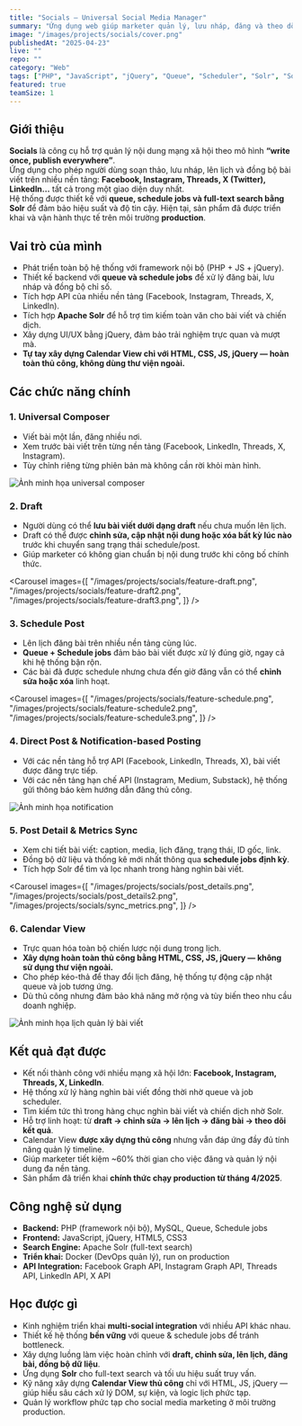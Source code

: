 ```yaml
---
title: "Socials – Universal Social Media Manager"
summary: "Ứng dụng web giúp marketer quản lý, lưu nháp, đăng và theo dõi bài viết trên nhiều nền tảng mạng xã hội trong một nơi duy nhất."
image: "/images/projects/socials/cover.png"
publishedAt: "2025-04-23"
live: ""
repo: ""
category: "Web"
tags: ["PHP", "JavaScript", "jQuery", "Queue", "Scheduler", "Solr", "Social Media API", "Custom Calendar"]
featured: true
teamSize: 1
---
```


## Giới thiệu

**Socials** là công cụ hỗ trợ quản lý nội dung mạng xã hội theo mô hình **“write once, publish everywhere”**.  
Ứng dụng cho phép người dùng soạn thảo, lưu nháp, lên lịch và đồng bộ bài viết trên nhiều nền tảng: **Facebook, Instagram, Threads, X (Twitter), LinkedIn…** tất cả trong một giao diện duy nhất.  
Hệ thống được thiết kế với **queue, schedule jobs và full-text search bằng Solr** để đảm bảo hiệu suất và độ tin cậy. Hiện tại, sản phẩm đã được triển khai và vận hành thực tế trên môi trường **production**.

## Vai trò của mình

- Phát triển toàn bộ hệ thống với framework nội bộ (PHP + JS + jQuery).  
- Thiết kế backend với **queue và schedule jobs** để xử lý đăng bài, lưu nháp và đồng bộ chỉ số.  
- Tích hợp API của nhiều nền tảng (Facebook, Instagram, Threads, X, LinkedIn).  
- Tích hợp **Apache Solr** để hỗ trợ tìm kiếm toàn văn cho bài viết và chiến dịch.  
- Xây dựng UI/UX bằng jQuery, đảm bảo trải nghiệm trực quan và mượt mà.  
- **Tự tay xây dựng Calendar View chỉ với HTML, CSS, JS, jQuery — hoàn toàn thủ công, không dùng thư viện ngoài.**

## Các chức năng chính

### 1. Universal Composer
- Viết bài một lần, đăng nhiều nơi.  
- Xem trước bài viết trên từng nền tảng (Facebook, LinkedIn, Threads, X, Instagram).  
- Tùy chỉnh riêng từng phiên bản mà không cần rời khỏi màn hình.

<Image
  src="/images/projects/socials/feature-composer.png"
  alt="Ảnh minh họa universal composer"
  width={1919}
  height={1079}
/>

### 2. Draft
- Người dùng có thể **lưu bài viết dưới dạng draft** nếu chưa muốn lên lịch.  
- Draft có thể được **chỉnh sửa, cập nhật nội dung hoặc xóa bất kỳ lúc nào** trước khi chuyển sang trạng thái schedule/post.  
- Giúp marketer có không gian chuẩn bị nội dung trước khi công bố chính thức.  

<Carousel
  images={[
    "/images/projects/socials/feature-draft.png",
    "/images/projects/socials/feature-draft2.png",
    "/images/projects/socials/feature-draft3.png",
  ]}
/>

### 3. Schedule Post
- Lên lịch đăng bài trên nhiều nền tảng cùng lúc.  
- **Queue + Schedule jobs** đảm bảo bài viết được xử lý đúng giờ, ngay cả khi hệ thống bận rộn.  
- Các bài đã được schedule nhưng chưa đến giờ đăng vẫn có thể **chỉnh sửa hoặc xóa** linh hoạt.  

<Carousel
  images={[
    "/images/projects/socials/feature-schedule.png",
    "/images/projects/socials/feature-schedule2.png",
    "/images/projects/socials/feature-schedule3.png",
  ]}
/>


### 4. Direct Post & Notification-based Posting
- Với các nền tảng hỗ trợ API (Facebook, LinkedIn, Threads, X), bài viết được đăng trực tiếp.  
- Với các nền tảng hạn chế API (Instagram, Medium, Substack), hệ thống gửi thông báo kèm hướng dẫn đăng thủ công.  

<Image
  src="/images/projects/socials/feature-notification.png"
  alt="Ảnh minh họa notification"
  width={462}
  height={1000}
/>

### 5. Post Detail & Metrics Sync
- Xem chi tiết bài viết: caption, media, lịch đăng, trạng thái, ID gốc, link.  
- Đồng bộ dữ liệu và thống kê mới nhất thông qua **schedule jobs định kỳ**.  
- Tích hợp Solr để tìm và lọc nhanh trong hàng nghìn bài viết.

<Carousel
  images={[
    "/images/projects/socials/post_details.png",
    "/images/projects/socials/post_details2.png",
    "/images/projects/socials/sync_metrics.png",
  ]}
/>

### 6. Calendar View
- Trực quan hóa toàn bộ chiến lược nội dung trong lịch.  
- **Xây dựng hoàn toàn thủ công bằng HTML, CSS, JS, jQuery — không sử dụng thư viện ngoài.**  
- Cho phép kéo-thả để thay đổi lịch đăng, hệ thống tự động cập nhật queue và job tương ứng.  
- Dù thủ công nhưng đảm bảo khả năng mở rộng và tùy biến theo nhu cầu doanh nghiệp.

<Image
  src="/images/projects/socials/feature-calendar.png"
  alt="Ảnh minh họa lịch quản lý bài viết"
  width={1919}
  height={1078}
/>

## Kết quả đạt được

- Kết nối thành công với nhiều mạng xã hội lớn: **Facebook, Instagram, Threads, X, LinkedIn**.  
- Hệ thống xử lý hàng nghìn bài viết đồng thời nhờ queue và job scheduler.  
- Tìm kiếm tức thì trong hàng chục nghìn bài viết và chiến dịch nhờ Solr.  
- Hỗ trợ linh hoạt: từ **draft → chỉnh sửa → lên lịch → đăng bài → theo dõi kết quả**.  
- Calendar View **được xây dựng thủ công** nhưng vẫn đáp ứng đầy đủ tính năng quản lý timeline.  
- Giúp marketer tiết kiệm ~60% thời gian cho việc đăng và quản lý nội dung đa nền tảng.  
- Sản phẩm đã triển khai **chính thức chạy production từ tháng 4/2025**.

## Công nghệ sử dụng

- **Backend:** PHP (framework nội bộ), MySQL, Queue, Schedule jobs  
- **Frontend:** JavaScript, jQuery, HTML5, CSS3  
- **Search Engine:** Apache Solr (full-text search)  
- **Triển khai:** Docker (DevOps quản lý), run on production  
- **API Integration:** Facebook Graph API, Instagram Graph API, Threads API, LinkedIn API, X API  

## Học được gì

- Kinh nghiệm triển khai **multi-social integration** với nhiều API khác nhau.  
- Thiết kế hệ thống **bền vững** với queue & schedule jobs để tránh bottleneck.  
- Xây dựng luồng làm việc hoàn chỉnh với **draft, chỉnh sửa, lên lịch, đăng bài, đồng bộ dữ liệu**.  
- Ứng dụng **Solr** cho full-text search và tối ưu hiệu suất truy vấn.  
- Kỹ năng xây dựng **Calendar View thủ công** chỉ với HTML, JS, jQuery — giúp hiểu sâu cách xử lý DOM, sự kiện, và logic lịch phức tạp.  
- Quản lý workflow phức tạp cho social media marketing ở môi trường production.
